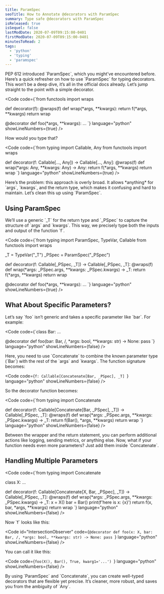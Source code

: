 ```yaml
---
title: ParamSpec
seoTitle: How to Annotate @decorators with ParamSpec
summary: Type safe @decorators with ParamSpec
isReleased: true
isSequel: false
lastModDate: 2020-07-09T09:15:00-0401
firstModDate: 2020-07-09T09:15:00-0401
minutesToRead: 2
tags:
  - 'python'
  - 'typing'
  - 'paramspec'
---
```


<C>
<L href="https://peps.python.org/pep-0612/">PEP 612</L> introduced `ParamSpec`, which you might’ve encountered before. Here’s a quick refresher on how to use `ParamSpec` for typing decorators. This won’t be a deep dive, it’s all in the official docs already. Let’s jump straight to the point with a simple decorator.
</C>

<Code
  code={`from functools import wraps 

def decorator(f):
    @wraps(f)
    def wrap(*args, **kwargs):
        return f(*args, **kwargs)
    return wrap

@decorator
def foo(*args, **kwargs):
    ...
`}
  language="python"
  showLineNumbers={true}
/>

<C>
How would you type that?
</C>

<Code
  code={`from typing import Callable, Any
from functools import wraps 

def decorator(f: Callable[..., Any]) -> Callable[..., Any]:
    @wraps(f)
    def wrap(*args: Any, **kwargs: Any) -> Any:
        return f(*args, **kwargs)
    return wrap
`}
  language="python"
  showLineNumbers={true}
/>

<C>
Here’s the problem: this approach is overly broad. It allows *anything* for `args`, `kwargs`, and the return type, which makes it confusing and hard to maintain. Let’s clean this up using `ParamSpec`.
</C>

<H2>Using ParamSpec</H2>

<C>
We’ll use a generic `_T` for the return type and `_PSpec` to capture the structure of `args` and `kwargs`. This way, we precisely type both the inputs and output of the function `f`.
</C>

<Code
  code={`from typing import ParamSpec, TypeVar, Callable
from functools import wraps 

_T = TypeVar("_T")
_PSpec = ParamSpec("_PSpec")

def decorator(f: Callable[_PSpec, _T]) -> Callable[_PSpec, _T]:
    @wraps(f)
    def wrap(*args: _PSpec.args, **kwargs: _PSpec.kwargs) -> _T:
        return f(*args, **kwargs)
    return wrap

@decorator
def foo(*args, **kwargs):
    ...
`}
  language="python"
  showLineNumbers={true}
/>

<H2>What About Specific Parameters?</H2>

<C>
Let’s say `foo` isn’t generic and takes a specific parameter like `bar`. For example:
</C>

<Code
  code={`class Bar:
    ...
    
@decorator
def foo(bar: Bar, /, *args: bool, **kwargs: str) -> None:
    pass
`}
  language="python"
  showLineNumbers={false}
/>

<C>
Here, you need to use `Concatenate` to combine the known parameter type (`Bar`) with the rest of the `args` and `kwargs`. The function signature becomes:
</C>

<Code
  code={`f: Callable[Concatenate[Bar, _PSpec], _T]
`}
  language="python"
  showLineNumbers={false}
/>

<C>
So the decorator function becomes:
</C>

<Code
  code={`from typing import Concatenate

def decorator(f: Callable[Concatenate[Bar, _PSpec], _T]) -> Callable[_PSpec, _T]:
    @wraps(f)
    def wrap(*args: _PSpec.args, **kwargs: _PSpec.kwargs) -> _T:
        return f(Bar(), *args, **kwargs)
    return wrap
`}
  language="python"
  showLineNumbers={false}
/>

<C>
Between the wrapper and the return statement, you can perform additional actions like logging, sending metrics, or anything else. Now, what if your function needs even more parameters? Just add them inside `Concatenate`.
</C>

<H2>Handling Multiple Parameters</H2>

<Code
  code={`from typing import Concatenate

class X:
    ...

def decorator(f: Callable[Concatenate[X, Bar, _PSpec], _T]) -> Callable[_PSpec, _T]:
    @wraps(f)
    def wrap(*args: _PSpec.args, **kwargs: _PSpec.kwargs) -> _T:
        x = X()
        bar = Bar()
        print(f'here is x: {x}')
        return f(x, bar, *args, **kwargs)
    return wrap
`}
  language="python"
  showLineNumbers={false}
/>

<C>
Now `f` looks like this:
</C>

<Code
  id="IntersectionObserver"
  code={`@decorator
def foo(x: X, bar: Bar, /, *args: bool, **kwargs: str) -> None:
    pass
`}
  language="python"
  showLineNumbers={false}
/>

<C>
You can call it like this:
</C>

<Code
  code={`foo(X(), Bar(), True, kwarg1='...')
`}
  language="python"
  showLineNumbers={false}
/>

<C>
By using `ParamSpec` and `Concatenate`, you can create well-typed decorators that are flexible yet precise. It’s cleaner, more robust, and saves you from the ambiguity of `Any`.
</C>

